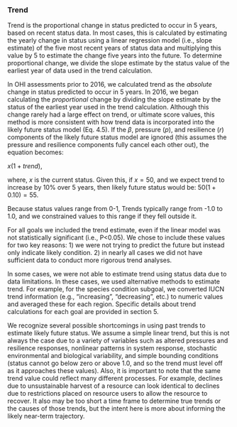 ### Trend

Trend is the proportional change in status predicted to occur in 5 years, based on recent status data. In most cases, this is calculated by estimating the yearly change in status using a linear regression model (i.e., slope estimate) of the five most recent years of status data and multiplying this value by 5 to estimate the change five years into the future.  To determine proportional change, we divide the slope estimate by the status value of the earliest year of data used in the trend calculation.  

In OHI assessments prior to 2016, we calculated trend as the *absolute* change in status predicted to occur in 5 years.  In 2016, we began calculating the *proportional* change by dividing the slope estimate by the status of the earliest year used in the trend calculation.  Although this change rarely had a large effect on trend, or ultimate score values, this method is more consistent with how trend data is incorporated into the likely future status model (Eq. 4.5). If the $\beta$, pressure ($p$), and resilience ($r$) components of the likely future status model are ignored (this assumes the pressure and resilience components fully cancel each other out), the equation becomes: 

$x(1 + trend)$,

where, $x$ is the current status.  Given this, if $x=50$, and we expect trend to increase by 10% over 5 years, then likely future status would be: $50(1 + 0.10) = 55$.

Because status values range from 0-1, Trends typically range from -1.0 to 1.0, and we constrained values to this range if they fell outside it.

For all goals we included the trend estimate, even if the linear model was not statistically significant (i.e., P<0.05). We chose to include these values for two key reasons: 1) we were not trying to predict the future but instead only indicate likely condition. 2) in nearly all cases we did not have sufficient data to conduct more rigorous trend analyses.

In some cases, we were not able to estimate trend using status data due to data limitations.  In these cases, we used alternative methods to estimate trend.  For example, for the species condition subgoal, we converted IUCN trend information (e.g., "increasing", "decreasing", etc.) to numeric values and averaged these for each region. Specific details about trend calculations for each goal are provided in section 5.

We recognize several possible shortcomings in using past trends to estimate likely future status.  We assume a simple linear trend, but this is not always the case due to a variety of variables such as altered pressures and resilience responses, nonlinear patterns in system response, stochastic environmental and biological variability, and simple bounding conditions (status cannot go below zero or above 1.0, and so the trend must level off as it approaches these values).  Also, it is important to note that the same trend value could reflect many different processes. For example, declines due to unsustainable harvest of a resource can look identical to declines due to restrictions placed on resource users to allow the resource to recover. It also may be too short a time frame to determine true trends or the causes of those trends, but the intent here is more about informing the likely near-term trajectory.
